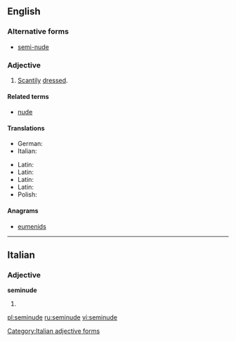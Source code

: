 ==English==

===Alternative forms===
* [[semi-nude]]

===Adjective===
{{en-adj|-}}

# [[scanty|Scantily]] [[dress]]ed.

====Related terms====
* [[nude]]

====Translations====
{{trans-top|scantily dressed}}
* German: {{t-|de|halbnackt}}
* Italian: {{t-|it|seminudo}}
{{trans-mid}}
* Latin: {{t|la|seminudus}}
* Latin: {{t|la|seminudus}}
* Latin: {{t|la|seminudus}}
* Latin: {{t|la|seminudus}}
* Polish: {{t-|pl|półnagi}}
{{trans-bottom}}

====Anagrams====
* [[eumenids#English|eumenids]]

----

==Italian==

===Adjective===
'''seminude''' {{f}}

# {{feminine plural of|[[seminudo]]|lang=it}}
[[Category:Italian adjective forms]]

[[pl:seminude]]
[[ru:seminude]]
[[vi:seminude]]